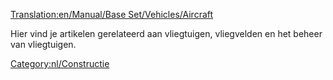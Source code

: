[[Translation:en/Manual/Base Set/Vehicles/Aircraft]]


Hier vind je artikelen gerelateerd aan vliegtuigen, vliegvelden en het beheer van vliegtuigen.
[[Category:nl/Constructie]]